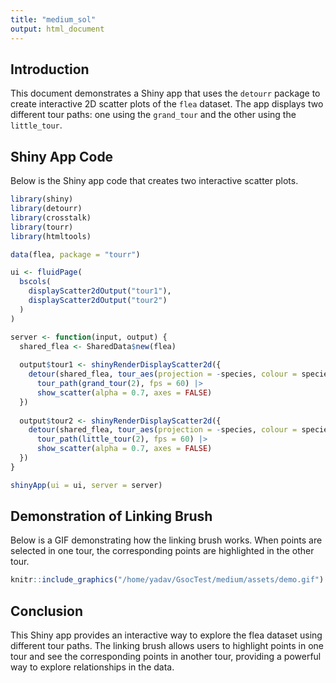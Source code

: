 ```yaml
---
title: "medium_sol"
output: html_document
---
```


## Introduction

This document demonstrates a Shiny app that uses the `detourr` package to create interactive 2D scatter plots of the `flea` dataset. The app displays two different tour paths: one using the `grand_tour` and the other using the `little_tour`.

## Shiny App Code

Below is the Shiny app code that creates two interactive scatter plots.

```r
library(shiny)
library(detourr)
library(crosstalk)
library(tourr)
library(htmltools)

data(flea, package = "tourr")

ui <- fluidPage(
  bscols(
    displayScatter2dOutput("tour1"), 
    displayScatter2dOutput("tour2")   
  )
)

server <- function(input, output) {
  shared_flea <- SharedData$new(flea)
  
  output$tour1 <- shinyRenderDisplayScatter2d({
    detour(shared_flea, tour_aes(projection = -species, colour = species)) |>
      tour_path(grand_tour(2), fps = 60) |>  
      show_scatter(alpha = 0.7, axes = FALSE)
  })
  
  output$tour2 <- shinyRenderDisplayScatter2d({
    detour(shared_flea, tour_aes(projection = -species, colour = species)) |>
      tour_path(little_tour(2), fps = 60) |>  
      show_scatter(alpha = 0.7, axes = FALSE)
  })
}

shinyApp(ui = ui, server = server)
```

## Demonstration of Linking Brush

Below is a GIF demonstrating how the linking brush works. When points are selected in one tour, the corresponding points are highlighted in the other tour.

```r
knitr::include_graphics("/home/yadav/GsocTest/medium/assets/demo.gif")
```

## Conclusion

This Shiny app provides an interactive way to explore the flea dataset using different tour paths. The linking brush allows users to highlight points in one tour and see the corresponding points in another tour, providing a powerful way to explore relationships in the data.

